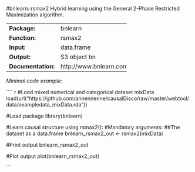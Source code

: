 #bnlearn::rsmax2
Hybrid learning using the General 2-Phase Restricted Maximization algorithm.

-------------------- -------------------------
**Package:**         bnlearn                  

**Function:**        rsmax2                   

**Input:**           data.frame               

**Output:**          S3 object bn             

**Documentation:**   http://www.bnlearn.com/  
-------------------- -------------------------




*Minimal code example:*

```` r
#Load mixed numerical and categorical dataset mixData
load(url("https://github.com/annennenne/causalDisco/raw/master/webtool/data/exampledata_mixData.rda"))

#Load package
library(bnlearn)

#Learn causal structure using rsmax2():
#Mandatory arguments: 
##The dataset as a data.frame
bnlearn_rsmax2_out <- rsmax2(mixData)

#Print output
bnlearn_rsmax2_out

#Plot output
plot(bnlearn_rsmax2_out)

```
